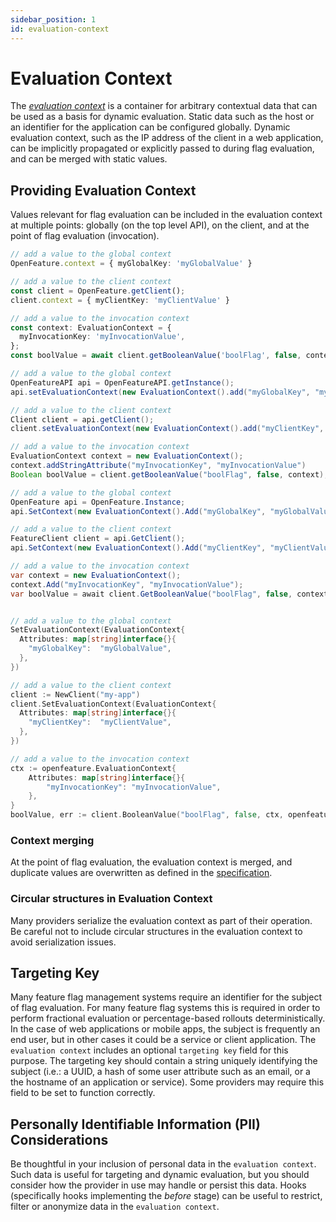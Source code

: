 ```yaml
---
sidebar_position: 1
id: evaluation-context
---
```



# Evaluation Context

The [_evaluation context_](/docs/specification/glossary#evaluation-context) is a container for arbitrary contextual data that can be used as a basis for dynamic evaluation. Static data such as the host or an identifier for the application can be configured globally. Dynamic evaluation context, such as the IP address of the client in a web application, can be implicitly propagated or explicitly passed to during flag evaluation, and can be merged with static values.

## Providing Evaluation Context

Values relevant for flag evaluation can be included in the evaluation context at multiple points: globally (on the top level API), on the client, and at the point of flag evaluation (invocation).

<Tabs groupId="code">
<TabItem value="js" label="TypeScript">

```ts
// add a value to the global context
OpenFeature.context = { myGlobalKey: 'myGlobalValue' }

// add a value to the client context
const client = OpenFeature.getClient();
client.context = { myClientKey: 'myClientValue' }

// add a value to the invocation context
const context: EvaluationContext = {
  myInvocationKey: 'myInvocationValue',
};
const boolValue = await client.getBooleanValue('boolFlag', false, context);
```

</TabItem>
<TabItem value="java" label="Java">

```java
// add a value to the global context
OpenFeatureAPI api = OpenFeatureAPI.getInstance();
api.setEvaluationContext(new EvaluationContext().add("myGlobalKey", "myGlobalValue"));

// add a value to the client context
Client client = api.getClient();
client.setEvaluationContext(new EvaluationContext().add("myClientKey", "myClientValue"));

// add a value to the invocation context
EvaluationContext context = new EvaluationContext();
context.addStringAttribute("myInvocationKey", "myInvocationValue")
Boolean boolValue = client.getBooleanValue("boolFlag", false, context);
```

</TabItem>
<TabItem value="csharp" label="C#">

```csharp
// add a value to the global context
OpenFeature api = OpenFeature.Instance;
api.SetContext(new EvaluationContext().Add("myGlobalKey", "myGlobalValue"));

// add a value to the client context
FeatureClient client = api.GetClient();
api.SetContext(new EvaluationContext().Add("myClientKey", "myClientValue"));

// add a value to the invocation context
var context = new EvaluationContext();
context.Add("myInvocationKey", "myInvocationValue");
var boolValue = await client.GetBooleanValue("boolFlag", false, context);
```

</TabItem>
<TabItem value="go" label="Go">

```go

// add a value to the global context
SetEvaluationContext(EvaluationContext{
  Attributes: map[string]interface{}{
    "myGlobalKey":  "myGlobalValue",
  },
})

// add a value to the client context
client := NewClient("my-app")
client.SetEvaluationContext(EvaluationContext{
  Attributes: map[string]interface{}{
    "myClientKey":  "myClientValue",
  },
})

// add a value to the invocation context
ctx := openfeature.EvaluationContext{
    Attributes: map[string]interface{}{
        "myInvocationKey": "myInvocationValue",
    },
}
boolValue, err := client.BooleanValue("boolFlag", false, ctx, openfeature.EvaluationOptions{})
```

</TabItem>
</Tabs>

### Context merging

At the point of flag evaluation, the evaluation context is merged, and duplicate values are overwritten as defined in the [specification](/docs/specification/sections/evaluation-context#merging-context).

### Circular structures in Evaluation Context

Many providers serialize the evaluation context as part of their operation. Be careful not to include circular structures in the evaluation context to avoid serialization issues.

## Targeting Key

Many feature flag management systems require an identifier for the subject of flag evaluation. For many feature flag systems this is required in order to perform fractional evaluation or percentage-based rollouts deterministically. In the case of web applications or mobile apps, the subject is frequently an end user, but in other cases it could be a service or client application. The `evaluation context` includes an optional `targeting key` field for this purpose. The targeting key should contain a string uniquely identifying the subject (i.e.: a UUID, a hash of some user attribute such as an email, or a the hostname of an application or service). Some providers <!--TODO: add provider link -->may require this field to be set to function correctly.

## Personally Identifiable Information (PII) Considerations

Be thoughtful in your inclusion of personal data in the `evaluation context`. Such data is useful for targeting and dynamic evaluation, but you should consider how the provider <!--TODO: add provider link -->in use may handle or persist this data. Hooks (specifically hooks implementing the _before_ stage) can be useful to restrict, filter or anonymize data in the `evaluation context`.
